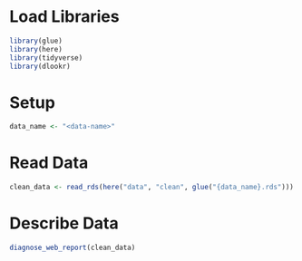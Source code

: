 # Load Libraries
```r
library(glue)
library(here)
library(tidyverse)
library(dlookr)
```

# Setup
```r
data_name <- "<data-name>"
```

# Read Data
```r
clean_data <- read_rds(here("data", "clean", glue("{data_name}.rds")))
```

# Describe Data
```r
diagnose_web_report(clean_data)
```
